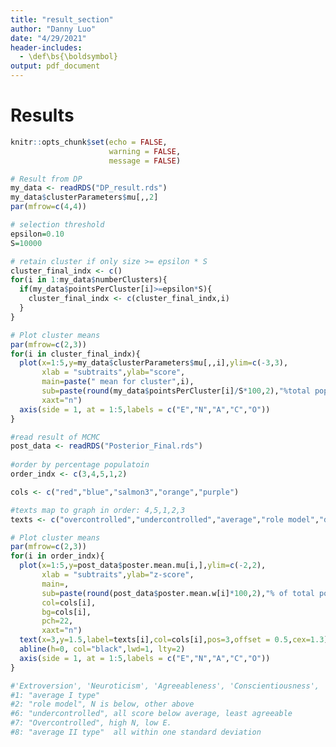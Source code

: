 ```yaml
---
title: "result_section"
author: "Danny Luo"
date: "4/29/2021"
header-includes: 
  - \def\bs{\boldsymbol}
output: pdf_document
---
```


# Results
```r
knitr::opts_chunk$set(echo = FALSE, 
                      warning = FALSE, 
                      message = FALSE)
```

```r
# Result from DP
my_data <- readRDS("DP_result.rds")
my_data$clusterParameters$mu[,,2]
par(mfrow=c(4,4))

# selection threshold
epsilon=0.10
S=10000

# retain cluster if only size >= epsilon * S
cluster_final_indx <- c()
for(i in 1:my_data$numberClusters){
  if(my_data$pointsPerCluster[i]>=epsilon*S){
    cluster_final_indx <- c(cluster_final_indx,i)
  }
}

# Plot cluster means 
par(mfrow=c(2,3))
for(i in cluster_final_indx){
  plot(x=1:5,y=my_data$clusterParameters$mu[,,i],ylim=c(-3,3),
       xlab = "subtraits",ylab="score", 
       main=paste(" mean for cluster",i),
       sub=paste(round(my_data$pointsPerCluster[i]/S*100,2),"%total population"),
       xaxt="n")
  axis(side = 1, at = 1:5,labels = c("E","N","A","C","O"))
}

```


```r
#read result of MCMC
post_data <- readRDS("Posterior_Final.rds")
  
#order by percentage populatoin
order_indx <- c(3,4,5,1,2)

cols <- c("red","blue","salmon3","orange","purple")

#texts map to graph in order: 4,5,1,2,3
texts <- c("overcontrolled","undercontrolled","average","role model","d")

# Plot cluster means 
par(mfrow=c(2,3))
for(i in order_indx){
  plot(x=1:5,y=post_data$poster.mean.mu[i,],ylim=c(-2,2),
       xlab = "subtraits",ylab="z-score", 
       main=,
       sub=paste(round(post_data$poster.mean.w[i]*100,2),"% of total population"),
       col=cols[i],
       bg=cols[i],
       pch=22,
       xaxt="n")
  text(x=3,y=1.5,label=texts[i],col=cols[i],pos=3,offset = 0.5,cex=1.3)
  abline(h=0, col="black",lwd=1, lty=2)
  axis(side = 1, at = 1:5,labels = c("E","N","A","C","O"))
}

#'Extroversion', 'Neuroticism', 'Agreeableness', 'Conscientiousness', 'Openness
#1: "average I type"
#2: "role model", N is below, other above
#6: "undercontrolled", all score below average, least agreeable
#7: "Overcontrolled", high N, low E.
#8: "average II type"  all within one standard deviation
```



